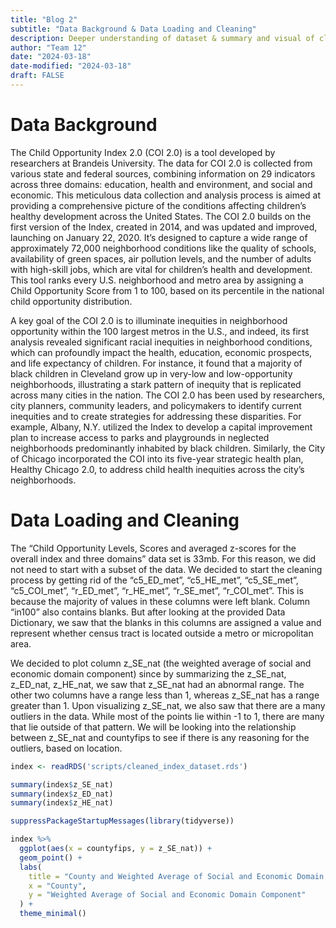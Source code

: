 ```yaml
---
title: "Blog 2"
subtitle: "Data Background & Data Loading and Cleaning"
description: Deeper understanding of dataset & summary and visual of cleaned data
author: "Team 12"
date: "2024-03-18"
date-modified: "2024-03-18"
draft: FALSE
---
```


# Data Background
The Child Opportunity Index 2.0 (COI 2.0) is a tool developed by researchers at Brandeis University. The data for COI 2.0 is collected from various state and federal sources, combining information on 29 indicators across three domains: education, health and environment, and social and economic. This meticulous data collection and analysis process is aimed at providing a comprehensive picture of the conditions affecting children's healthy development across the United States. The COI 2.0 builds on the first version of the Index, created in 2014, and was updated and improved, launching on January 22, 2020. It's designed to capture a wide range of approximately 72,000 neighborhood conditions like the quality of schools, availability of green spaces, air pollution levels, and the number of adults with high-skill jobs, which are vital for children's health and development. This tool ranks every U.S. neighborhood and metro area by assigning a Child Opportunity Score from 1 to 100, based on its percentile in the national child opportunity distribution.
 
A key goal of the COI 2.0 is to illuminate inequities in neighborhood opportunity within the 100 largest metros in the U.S., and indeed, its first analysis revealed significant racial inequities in neighborhood conditions, which can profoundly impact the health, education, economic prospects, and life expectancy of children. For instance, it found that a majority of black children in Cleveland grow up in very-low and low-opportunity neighborhoods, illustrating a stark pattern of inequity that is replicated across many cities in the nation. The COI 2.0 has been used by researchers, city planners, community leaders, and policymakers to identify current inequities and to create strategies for addressing these disparities. For example, Albany, N.Y. utilized the Index to develop a capital improvement plan to increase access to parks and playgrounds in neglected neighborhoods predominantly inhabited by black children. Similarly, the City of Chicago incorporated the COI into its five-year strategic health plan, Healthy Chicago 2.0, to address child health inequities across the city's neighborhoods.

# Data Loading and Cleaning
The "Child Opportunity Levels, Scores and averaged z-scores for the overall index and three domains" data set is 33mb. For this reason, we did not need to start with a subset of the data. We decided to start the cleaning process by getting rid of the "c5_ED_met", "c5_HE_met", "c5_SE_met", "c5_COI_met", "r_ED_met", "r_HE_met", "r_SE_met", "r_COI_met". This is because the majority of values in these columns were left blank. Column "in100" also contains blanks. But after looking at the provided Data Dictionary, we saw that the blanks in this columns are assigned a value and represent whether census tract is located outside a metro or micropolitan area.

We decided to plot column z_SE_nat (the weighted average of social and economic domain component) since by summarizing the z_SE_nat, z_ED_nat, z_HE_nat, we saw that z_SE_nat had an abnormal range. The other two columns have a range less than 1, whereas z_SE_nat has a range greater than 1. Upon visualizing z_SE_nat, we also saw that there are a many outliers in the data. While most of the points lie within -1 to 1, there are many that lie outside of that pattern. We will be looking into the relationship between z_SE_nat and countyfips to see if there is any reasoning for the outliers, based on location. 
```r
index <- readRDS('scripts/cleaned_index_dataset.rds')

summary(index$z_SE_nat)
summary(index$z_ED_nat)
summary(index$z_HE_nat)

suppressPackageStartupMessages(library(tidyverse))

index %>%
  ggplot(aes(x = countyfips, y = z_SE_nat)) + 
  geom_point() +
  labs(
    title = "County and Weighted Average of Social and Economic Domain Component",
    x = "County",
    y = "Weighted Average of Social and Economic Domain Component"
  ) +
  theme_minimal()
```

